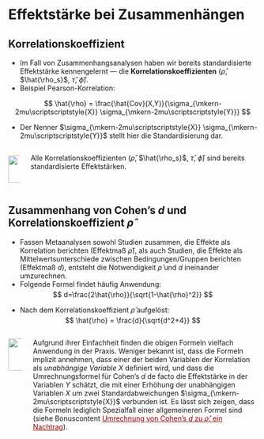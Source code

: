 # Effektstärke bei Zusammenhängen

## Korrelationskoeffizient

:::{.nonincremental}
- Im Fall von Zusammenhangsanalysen haben wir bereits standardisierte Effektstärke kennengelernt &mdash; die **Korrelationskoeffizienten** ($\hat{\rho}$, $\hat{\rho_s}$, $\hat{\tau}$, $\hat{\phi}$). 
- Beispiel Pearson-Korrelation:
:::

$$
\hat{\rho} = \frac{\hat{Cov}(X,Y)}{\sigma_{\mkern-2mu\scriptscriptstyle{X}} \sigma_{\mkern-2mu\scriptscriptstyle{Y}}}
$$

- Der Nenner $\sigma_{\mkern-2mu\scriptscriptstyle{X}} \sigma_{\mkern-2mu\scriptscriptstyle{Y}}$ stellt hier die Standardisierung dar.

<div class="vspace-large"></div>

::: {.merke .fragment}
:::: {.columns}
::: {.column width="5%"}
::: {style="margin-top: 18px"}
![](images/merke.png){height="55px"}
:::
:::
::: {.column width="95%"}
Alle Korrelationskoeffizienten ($\hat{\rho}$, $\hat{\rho_s}$, $\hat{\tau}$, $\hat{\phi}$) sind bereits standardisierte Effektstärken.
:::
::::
:::


<!----------------->
<!--- New slide --->
<!----------------->
## Zusammenhang von Cohen's $d$ und Korrelationskoeffizient $\hat{\rho}$

:::{.nonincremental}
- Fassen Metaanalysen sowohl Studien zusammen, die Effekte als Korrelation berichten (Effektmaß $\hat{\rho}$), als auch Studien, die Effekte als Mittelwertsunterschiede zwischen Bedingungen/Gruppen berichten (Effektmaß $d$), entsteht die Notwendigkeit $\hat{\rho}$ und $d$ ineinander umzurechnen.
- Folgende Formel findet häufig Anwendung:
:::

:::{style="margin-top: -10px"}
$$
d=\frac{2\hat{\rho}}{\sqrt{1-\hat{\rho}^2}}
$$
:::

:::{.nonincremental}
- Nach dem Korrelationskoeffizient $\hat{\rho}$ aufgelöst:
:::

:::{style="margin-top: -10px"}
$$
\hat{\rho} = \frac{d}{\sqrt{d^2+4}}
$$
:::

<div class="vspace-small"></div>

::: {.notabene}
:::: {.columns}
::: {.column width="6%"}
::: {style="margin-top: 10px"}
![](images/notabene2.png){height="65px"}
:::
:::
::: {.column width="94%"}
Aufgrund ihrer Einfachheit finden die obigen Formeln vielfach Anwendung in der Praxis. Weniger bekannt ist, dass die Formeln implizit annehmen, dass einer der beiden Variablen der Korrelation als *unabhängige Variable* $X$ definiert wird, und dass die Umrechnungsformel für Cohen's $d$ de facto die Effektstärke in der Variablen $Y$ schätzt, die mit einer Erhöhung der unabhängigen Variablen $X$ um zwei Standardabweichungen $\sigma_{\mkern-2mu\scriptscriptstyle{X}}$ verbunden ist. Es lässt sich zeigen, dass die Formeln lediglich Spezialfall einer allgemeineren Formel sind (siehe Bonuscontent [Umrechnung von Cohen's $d$ zu $\hat{\rho}$: ein Nachtrag](#d_corr){style="color: darkred"}).
:::
::::
:::